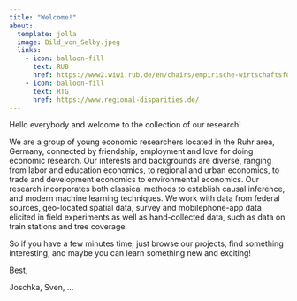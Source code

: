```yaml
---
title: "Welcome!"
about:
  template: jolla
  image: Bild_von_Selby.jpeg
  links:
    - icon: balloon-fill
      text: RUB
      href: https://www2.wiwi.rub.de/en/chairs/empirische-wirtschaftsforschung-en/
    - icon: balloon-fill
      text: RTG
      href: https://www.regional-disparities.de/
---
```


Hello everybody and welcome to the collection of our research!

We are a group of young economic researchers located in the Ruhr area, Germany, connected by friendship, employment and love for doing economic research. Our interests and backgrounds are diverse, ranging from labor and education economics, to regional and urban economics, to trade and development economics to environmental economics. Our research incorporates both classical methods to establish causal inference, and modern machine learning techniques. We work with data from federal sources, geo-located spatial data, survey and mobilephone-app data elicited in field experiments as well as hand-collected data, such as data on train stations and tree coverage.

So if you have a few minutes time, just browse our projects, find something interesting, and maybe you can learn something new and exciting!

Best,

Joschka, Sven, ...
